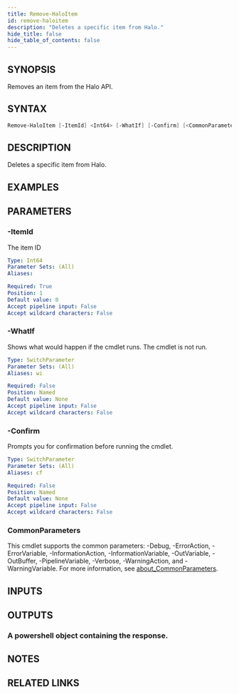 ```yaml
---
title: Remove-HaloItem
id: remove-haloitem
description: "Deletes a specific item from Halo."
hide_title: false
hide_table_of_contents: false
---
```


## SYNOPSIS

Removes an item from the Halo API.

## SYNTAX

```powershell
Remove-HaloItem [-ItemId] <Int64> [-WhatIf] [-Confirm] [<CommonParameters>]
```

## DESCRIPTION

Deletes a specific item from Halo.

## EXAMPLES

## PARAMETERS

### -ItemId

The item ID

```yaml
Type: Int64
Parameter Sets: (All)
Aliases:

Required: True
Position: 1
Default value: 0
Accept pipeline input: False
Accept wildcard characters: False
```

### -WhatIf

Shows what would happen if the cmdlet runs.
The cmdlet is not run.

```yaml
Type: SwitchParameter
Parameter Sets: (All)
Aliases: wi

Required: False
Position: Named
Default value: None
Accept pipeline input: False
Accept wildcard characters: False
```

### -Confirm

Prompts you for confirmation before running the cmdlet.

```yaml
Type: SwitchParameter
Parameter Sets: (All)
Aliases: cf

Required: False
Position: Named
Default value: None
Accept pipeline input: False
Accept wildcard characters: False
```

### CommonParameters

This cmdlet supports the common parameters: -Debug, -ErrorAction, -ErrorVariable, -InformationAction, -InformationVariable, -OutVariable, -OutBuffer, -PipelineVariable, -Verbose, -WarningAction, and -WarningVariable. For more information, see [about_CommonParameters](http://go.microsoft.com/fwlink/?LinkID=113216).

## INPUTS

## OUTPUTS

### A powershell object containing the response.

## NOTES

## RELATED LINKS

